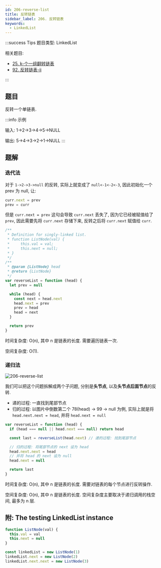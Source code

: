 ```yaml
---
id: 206-reverse-list
title: 反转链表
sidebar_label: 206. 反转链表
keywords:
  - LinkedList
---
```


:::success Tips
题目类型: LinkedList

相关题目:

- [25. k-个一组翻转链表](/leetcode/hard/25-reverse-k-group)
- [92. 反转链表-ii](/leetcode/medium/92-reverse-between)

:::

## 题目

反转一个单链表.

:::info 示例

输入: 1->2->3->4->5->NULL

输出: 5->4->3->2->1->NULL
:::

## 题解

### 迭代法

对于 `1->2->3->null` 的反转, 实际上就变成了 `null<-1<-2<-3`, 因此初始化一个 prev 为 null, 让:

```ts
curr.next = prev
prev = curr
```

但是 `curr.next = prev` 这句会导致 `curr.next` 丢失了, 因为它已经被赋值给了 `prev`, 因此需要先将 `curr.next` 存储下来, 反转之后将 `curr.next` 赋值给 `curr`.

```ts
/**
 * Definition for singly-linked list.
 * function ListNode(val) {
 *     this.val = val;
 *     this.next = null;
 * }
 */
/**
 * @param {ListNode} head
 * @return {ListNode}
 */
var reverseList = function (head) {
  let prev = null

  while (head) {
    const next = head.next
    head.next = prev
    prev = head
    head = next
  }

  return prev
}
```

时间复杂度: O(n), 其中 n 是链表的长度. 需要遍历链表一次.

空间复杂度: O(1).

### 递归法

![206-reverse-list](../../static/img/206-reverse-list.png)

我们可以把这个问题拆解成两个子问题, 分别是**头节点**, 以及**头节点后面节点**的反转.

- 递的过程: 一直找到尾部节点
- 归的过程: 以图片中倒数第二个 78(head) -> 99 -> null 为例, 实际上就是将 `head.next.next = head`, 并将 `head.next = null`

```ts
var reverseList = function (head) {
  if (head === null || head.next === null) return head

  const last = reverseList(head.next) // 递的过程: 找到尾部节点

  // 归的过程: 将尾部节点的 next 设为 head
  head.next.next = head
  // 并将 head 的 next 设为 null
  head.next = null

  return last
}
```

时间复杂度: O(n), 其中 n 是链表的长度. 需要对链表的每个节点进行反转操作.

空间复杂度: O(n), 其中 n 是链表的长度. 空间复杂度主要取决于递归调用的栈空间, 最多为 n 层.

## 附: The testing LinkedList instance

```ts
function ListNode(val) {
  this.val = val
  this.next = null
}

const linkedList = new ListNode(1)
linkedList.next = new ListNode(2)
linkedList.next.next = new ListNode(3)
```
